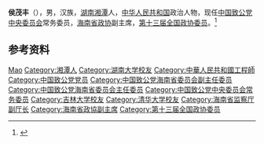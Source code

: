 '''侯茂丰'''（{{bd|1962年|3月||catIdx=Hou侯}}），男，汉族，[[湖南|湖南]][[湘潭|湘潭]]人，[[中华人民共和国|中华人民共和国]]政治人物，现任[[中国致公党中央委员会|中国致公党中央委员会]]常务委员，[[海南省政协|海南省政协]]副主席，[[第十三届全国政协委员|第十三届全国政协委员]]。<ref>{{Cite web|title=海南省新一届政协主席、副主席、秘书长简历(主席毛万春)|url=http://district.ce.cn/newarea/sddy/201801/29/t20180129_27952169_8.shtml|accessdate=2020-07-12|work=中国经济网|archive-date=2020-07-12|archive-url=https://web.archive.org/web/20200712012644/http://district.ce.cn/newarea/sddy/201801/29/t20180129_27952169_8.shtml|dead-url=no}}</ref>

== 参考资料 ==
{{reflist}}

{{中国人物小作品}}
{{海南省领导人}}
{{中国致公党第十五届中央委员会}}

{{Authority control}}
{{DEFAULTSORT:Hou侯}}
[[Category:侯姓|Mao]]
[[Category:湘潭人|Category:湘潭人]]
[[Category:湖南大学校友|Category:湖南大学校友]]
[[Category:中華人民共和國工程師|Category:中華人民共和國工程師]]
[[Category:中国致公党党员|Category:中国致公党党员]]
[[Category:中国致公党海南省委员会副主任委员|Category:中国致公党海南省委员会副主任委员]]
[[Category:中国致公党海南省委员会主任委员|Category:中国致公党海南省委员会主任委员]]
[[Category:中国致公党中央委员会常务委员|Category:中国致公党中央委员会常务委员]]
[[Category:吉林大学校友|Category:吉林大学校友]]
[[Category:清华大学校友|Category:清华大学校友]]
[[Category:海南省监察厅副厅长|Category:海南省监察厅副厅长]]
[[Category:海南省政協副主席|Category:海南省政協副主席]]
[[Category:第十三届全国政协委员|Category:第十三届全国政协委员]]